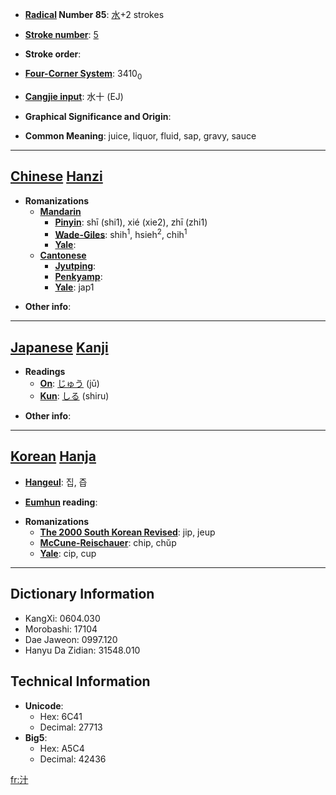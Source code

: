 * '''[[Wiktionary:Chinese radical index| Radical]] Number 85''': [[Wiktionary:Chinese radical index 水|水]]+2 strokes

* '''[[Wiktionary:Chinese total strokes index|Stroke number]]''': [[Wiktionary:Chinese total strokes index 5|5]]

* '''Stroke order''': 

* '''[[Wiktionary:Chinese four corner index|Four-Corner System]]''': 3410<sub>0</sub>

* '''[[Wiktionary:Chinese Cangjie index|Cangjie input]]''': 水十 (EJ)

* '''Graphical Significance and Origin''': 

* '''Common Meaning''': juice, liquor, fluid, sap, gravy, sauce

----

== [[Chinese]] [[Hanzi]] ==

* '''Romanizations'''
** '''[[Mandarin]]'''
*** '''[[Pinyin]]''': shī (shi1), xié (xie2), zhī (zhi1)
*** '''[[Wade-Giles]]''': shih<sup>1</sup>, hsieh<sup>2</sup>, chih<sup>1</sup>
*** '''[[Yale]]''': 
** '''[[Cantonese]]'''
*** '''[[Jyutping]]''':
*** '''[[Penkyamp]]''': 
*** '''[[Yale]]''': jap1

* '''Other info''': 

----

== [[Japanese]] [[Kanji]] ==

* '''Readings'''
** '''[[On]]''': [[じゅう]] (jū)
** '''[[Kun]]''': [[しる]] (shiru)

* '''Other info''':  

----

== [[Korean]] [[Hanja]] ==

* '''[[Hangeul]]''': 집, 즙

* '''[[Eumhun]] reading''': 

* '''Romanizations'''
** '''[[The 2000 South Korean Revised Romanization|The 2000 South Korean Revised]]''': jip, jeup
** '''[[McCune-Reischauer]]''': chip, chŭp
** '''[[Yale]]''': cip, cup

----

== Dictionary Information ==

* KangXi: 0604.030
* Morobashi: 17104
* Dae Jaweon: 0997.120
* Hanyu Da Zidian: 31548.010

== Technical Information ==

* '''Unicode''':
** Hex: 6C41
** Decimal: 27713
* '''Big5''':
** Hex: A5C4
** Decimal: 42436

[[fr:汁]]